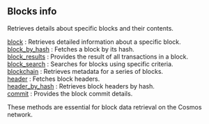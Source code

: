 
## Blocks info

Retrieves details about specific blocks and their contents.

[block](/cosmos-api/blocksinfo/block) : Retrieves detailed information about a specific block.  \
[block_by_hash](/cosmos-api/blocksinfo/block_by_hash) : Fetches a block by its hash.  \
[block_results](/cosmos-api/blocksinfo/block_results) : Provides the result of all transactions in a block.  \
[block_search](/cosmos-api/blocksinfo/block_search) : Searches for blocks using specific criteria.  \
[blockchain](/cosmos-api/blocksinfo/blockchain) : Retrieves metadata for a series of blocks.  \
[header](/cosmos-api/blocksinfo/header) : Fetches block headers.  \
[header_by_hash](/cosmos-api/blocksinfo/header_by_hash) : Retrieves block headers by hash.  \
[commit](/cosmos-api/blocksinfo/commit) : Provides the block commit details.

These methods are essential for block data retrieval on the Cosmos network.

<Space h={16} />
<GetStarted />